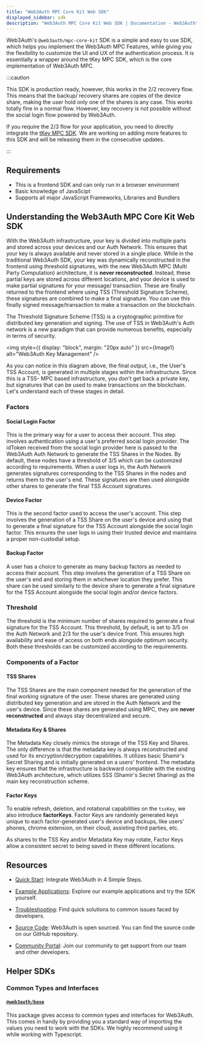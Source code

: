 ```yaml
---
title: "Web3Auth MPC Core Kit Web SDK"
displayed_sidebar: sdk
description: "Web3Auth MPC Core Kit Web SDK | Documentation - Web3Auth"
---
```



Web3Auth's `@web3auth/mpc-core-kit` SDK is a simple and easy to use SDK, which helps you implement the Web3Auth MPC Features, while giving you the
flexibility to customize the UI and UX of the authentication process. It is essentially a wrapper around the tKey MPC SDK, which is the core
implementation of Web3Auth MPC.

:::caution

This SDK is production ready, however, this works in the 2/2 recovery flow. This means that the backup/ recovery shares are copies of the device
share, making the user hold only one of the shares is any case. This works totally fine in a normal flow. However, key recovery is not possible
without the social login flow powered by Web3Auth.

If you require the 2/3 flow for your application, you need to directly integrate the [tKey MPC SDK](/content-hub/guides/tkey-mpc). We are working on
adding more features to this SDK and will be releasing them in the consecutive updates.

:::

## Requirements

- This is a frontend SDK and can only run in a browser environment
- Basic knowledge of JavaScipt
- Supports all major JavaScript Frameworks, Libraries and Bundlers

## Understanding the Web3Auth MPC Core Kit Web SDK

With the Web3Auth infrastructure, your key is divided into multiple parts and stored across your devices and our Auth Network. This ensures that your
key is always available and never stored in a single place. While in the traditional Web3Auth SDK, your key was dynamically reconstructed in the
frontend using threshold signatures, with the new Web3Auth MPC (Multi Party Computation) architecture, it is **never reconstructed**. Instead, these
partial keys are stored across different locations, and your device is used to make partial signatures for your message/ transaction. These are
finally returned to the frontend where using TSS (Threshold Signature Scheme), these signatures are combined to make a final signature. You can use
this finally signed message/transaction to make a transaction on the blockchain.

The Threshold Signature Scheme (TSS) is a cryptographic primitive for distributed key generation and signing. The use of TSS in Web3Auth's Auth
network is a new paradigm that can provide numerous benefits, especially in terms of security.

<img style={{ display: "block", margin: "20px auto" }} src={Image1} alt="Web3Auth Key Management" />

As you can notice in this diagram above, the final output, i.e., the User's TSS Account, is generated in multiple stages within the infrastructure.
Since this is a TSS- MPC based infrastructure, you don't get back a private key, but signatures that can be used to make transactions on the
blockchain. Let's understand each of these stages in detail.

### Factors

#### Social Login Factor

This is the primary way for a user to access their account. This step involves authentication using a user's preferred social login provider. The
idToken received from the social login provider here is passed to the Web3Auth Auth Network to generate the TSS Shares in the Nodes. By default, these
nodes have a threshold of 3/5 which can be customized according to requirements. When a user logs in, the Auth Network generates signatures
corresponding to the TSS Shares in the nodes and returns them to the user's end. These signatures are then used alongside other shares to generate the
final TSS Account signatures.

#### Device Factor

This is the second factor used to access the user's account. This step involves the generation of a TSS Share on the user's device and using that to
generate a final signature for the TSS Account alongside the social login factor. This ensures the user logs in using their trusted device and
maintains a proper non-custodial setup.

#### Backup Factor

A user has a choice to generate as many backup factors as needed to access their account. This step involves the generation of a TSS Share on the
user's end and storing them in whichever location they prefer. This share can be used similarly to the device share to generate a final signature for
the TSS Account alongside the social login and/or device factors.

### Threshold

The threshold is the minimum number of shares required to generate a final signature for the TSS Account. This threshold, by default, is set to 3/5 on
the Auth Network and 2/3 for the user's device front. This ensures high availability and ease of access on both ends alongside optimum security. Both
these thresholds can be customized according to the requirements.

### Components of a Factor

#### TSS Shares

The TSS Shares are the main component needed for the generation of the final working signature of the user. These shares are generated using
distributed key generation and are stored in the Auth Network and the user's device. Since these shares are generated using MPC, they are **never
reconstructed** and always stay decentralized and secure.

#### Metadata Key & Shares

The Metadata Key closely mimics the storage of the TSS Key and Shares. The only difference is that the metadata key is always reconstructed and used
for its encryption/decryption capabilities. It utilizes basic Shamir's Secret Sharing and is initially generated on a users' frontend. The metadata
key ensures that the infrastructure is backward compatible with the existing Web3Auth architecture, which utilizes SSS (Shamir's Secret Sharing) as
the main key reconstruction scheme.

#### Factor Keys

To enable refresh, deletion, and rotational capabilities on the `tssKey`, we also introduce **factorKeys**. Factor Keys are randomly generated keys
unique to each factor-generated user's device and backups, like users' phones, chrome extension, on their cloud, assisting third parties, etc.

As shares to the TSS Key and/or Metadata Key may rotate, Factor Keys allow a consistent secret to being saved in these different locations.

## Resources

- [Quick Start](/quick-start?product=Core+Kit&sdk=MPC+Core+Kit&platform=React): Integrate Web3Auth in 4 Simple Steps.

- [Example Applications](/examples?product=Core+Kit&sdk=MPC+Core+Kit): Explore our example applications and try the SDK yourself.

- [Troubleshooting](/troubleshooting): Find quick solutions to common issues faced by developers.

- [Source Code](https://github.com/web3auth/mpc-core-kit): Web3Auth is open sourced. You can find the source code on our GitHub repository.

- [Community Portal](https://community.web3auth.io): Join our community to get support from our team and other developers.

## Helper SDKs

### Common Types and Interfaces

#### [`@web3auth/base`](https://npmjs.com/package/@web3auth/base)

This package gives access to common types and interfaces for Web3Auth. This comes in handy by providing you a standard way of importing the values you
need to work with the SDKs. We highly recommend using it while working with Typescript.
